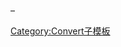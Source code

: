 <span style="white-space:nowrap">{{scinote/e|{{{1}}}|{{{k}}}}}–{{scinote/e|{{{2}}}|{{{k}}}}} {{{u}}}</span><noinclude>
[[Category:Convert子模板]]

</noinclude>